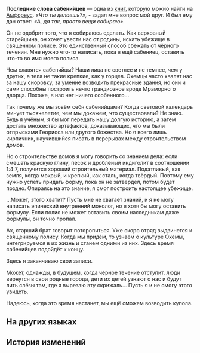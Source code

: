 {{Книга Инфобокс
|id           = 454
|Название     = Последние слова сабенийцев
|Изображение  = Предмет The Sabanians' Last Words.png
|Мир          = Амфореус
|Томов        = 1
|Автор        = <!--нужно добавить-->
|Описание     = Скрижаль человека, жившего сотни лет назад, на которой описаны последние минуты перед тем, как полис сабенийцев вошёл в состав Охемы.
|Том1         = {{tx}}
|Источник1    = {{tx|Отсутствует источник}}
|Персонажи    = 
|Фракции      = 
}}
'''Последние слова сабенийцев''' — одна из [[Книги|книг]], которую можно найти на [[Амфореус]].
<!--
==Получение==
<gallery>
Книга НАЗВАНИЕ.png|НАЗВАНИЕ
Локация НАЗВАНИЕ.png|Расположение на карте. Ближайший пространственный якорь «[[НАЗВАНИЕ]]»
</gallery>
-->
''«Что ты делаешь?»,'' - задал мне вопрос мой друг. И был ему дан ответ: ''«А, да так, просто вещи собираю».''

Он не одобрит того, что я собираюсь сделать. Как верховный старейшина, он хочет увести нас от родины, искать убежище в священном полисе. Это единственный способ сбежать от чёрного течения. Мне нужно что-то написать, пока я ещё сабениец, оставить что-то во имя моего полиса.

Чем славятся сабенийцы? Наши лица не светлее и не темнее, чем у других, а тела не такие крепкие, как у горцев. Охемцы часто хвалят нас за нашу сноровку, за умение возводить прекрасные здания, но они и сами способны построить нечто грандиозное вроде Мраморного дворца. Похоже, в нас нет ничего особенного...

Так почему же мы зовём себя сабенийцами? Когда световой календарь минует тысячелетие, чем мы докажем, что существовали? Не знаю. Будь я учёным, я бы мог передать нашу долгую историю, а затем достать множество артефактов, доказывающих, что мы были отпрысками Геориоса или другого божества. Но я всего лишь кирпичник, научившийся писать в перерывах между строительством домов.

Но о строительстве домов я могу говорить со знанием дела: если смешать красную глину, песок и дроблёный индиголит в соотношении 1:4:7, получится хороший строительный материал. Податливый, как земля, когда мокрый, и крепкий, как сталь, когда твёрдый. Поэтому ему нужно успеть придать форму, пока он не затвердел, потом будет поздно. Опираясь на это знание, я смог построить настоящее убежище.

...Может, этого хватит? Пусть мне не хватает знаний, и я не могу написать эпический внутренний монолог, но я хотя бы могу оставить формулу. Если полис не может оставить своим наследникам даже формулы, он точно пропал.

Ах, старший брат говорит поторопиться. Уже скоро отряд выдвинется к священному полису. Когда мы придём, то узнаем о культуре Охемы, интегрируемся в их жизнь и станем одними из них. Здесь время сабенийцев подойдёт к концу.

Здесь я заканчиваю свои записи.

Может, однажды, в будущем, когда чёрное течение отступит, люди вернутся в свои родные города, дети их детей узнают о нас и будут лить слёзы там, где я вырезаю эту скрижаль... Пусть я и не смогу этого увидеть.

Надеюсь, когда это время настанет, мы ещё сможем возводить купола.

==На других языках==
{{На других языках
|en   = The Sabanians' Last Words
|zhs  = 萨白尼人的绝笔
|zht  = 薩白尼人的絕筆
|ja   = サバニー人の絶筆
|ko   = 사바니인의 마지막 글
|es   = Las últimas palabras de los sabanianos
|fr   = Les derniers mots des Sabaniens
|ru   = Последние слова сабенийцев
|th   = ข้อความสุดท้ายของชาว Sabany
|vi   = Tuyệt Bút Của Người Sabany
|de   = Die letzten Worte des Sabaniers
|id   = Tulisan Terakhir Orang Sabany
|pt   = Últimas Palavras do Sabaniano
}}

==История изменений==
{{История изменений|3.0}}